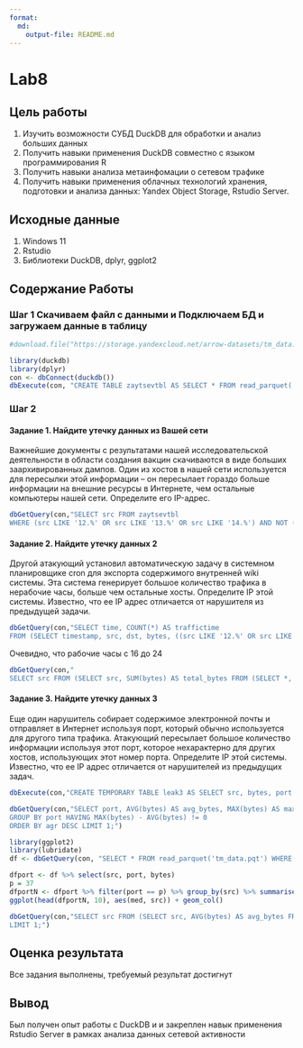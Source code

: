 ---
format: 
  md:
    output-file: README.md
---

# Lab8

## Цель работы

1) Изучить возможности СУБД DuckDB для обработки и анализ больших данных
2) Получить навыки применения DuckDB совместно с языком программирования R
3) Получить навыки анализа метаинфомации о сетевом трафике
4) Получить навыки применения облачных технологий хранения, подготовки и
анализа данных: Yandex Object Storage, Rstudio Server.

## Исходные данные

1) Windows 11
2) Rstudio
3) Библиотеки DuckDB, dplyr, ggplot2

## Содержание Работы

### Шаг 1 Скачиваем файл с данными и Подключаем БД и загружаем данные в таблицу

```{r}
#download.file("https://storage.yandexcloud.net/arrow-datasets/tm_data.pqt", destfile = "tm_data.pqt")
```

```{r}
library(duckdb)
library(dplyr)
con <- dbConnect(duckdb())
dbExecute(con, "CREATE TABLE zaytsevtbl AS SELECT * FROM read_parquet('tm_data.pqt')")
```

### Шаг 2

#### Задание 1. Найдите утечку данных из Вашей сети

Важнейшие документы с результатами нашей исследовательской деятельности в
области создания вакцин скачиваются в виде больших заархивированных дампов.
Один из хостов в нашей сети используется для пересылки этой информации – он
пересылает гораздо больше информации на внешние ресурсы в Интернете, чем
остальные компьютеры нашей сети. Определите его IP-адрес.


```{r}
dbGetQuery(con,"SELECT src FROM zaytsevtbl
WHERE (src LIKE '12.%' OR src LIKE '13.%' OR src LIKE '14.%') AND NOT (dst LIKE '12.%' AND dst LIKE '13.%' AND dst LIKE '14.%') GROUP BY src ORDER by sum(bytes) DESC LIMIT 1")
```

#### Задание 2. Найдите утечку данных 2

Другой атакующий установил автоматическую задачу в системном планировщике
cron для экспорта содержимого внутренней wiki системы. Эта система генерирует
большое количество трафика в нерабочие часы, больше чем остальные хосты.
Определите IP этой системы. Известно, что ее IP адрес отличается от нарушителя из
предыдущей задачи.

```{r}
dbGetQuery(con,"SELECT time, COUNT(*) AS traffictime
FROM (SELECT timestamp, src, dst, bytes, ((src LIKE '12.%' OR src LIKE '13.%' OR src LIKE '14.%') AND (dst NOT LIKE '12.%' AND dst NOT LIKE '13.%' AND dst NOT LIKE '14.%')) AS traffic, EXTRACT(HOUR FROM epoch_ms(CAST(timestamp AS BIGINT))) AS time FROM zaytsevtbl) sub WHERE traffic = TRUE AND time BETWEEN 0 AND 24 GROUP BY time ORDER BY traffictime DESC;") %>% knitr::kable()
```

Очевидно, что рабочие часы с 16 до 24

```{r}
dbGetQuery(con,"
SELECT src FROM (SELECT src, SUM(bytes) AS total_bytes FROM (SELECT *, EXTRACT(HOUR FROM epoch_ms(CAST(timestamp AS BIGINT))) AS time FROM zaytsevtbl) sub WHERE src <> '13.37.84.125' AND (src LIKE '12.%' OR src LIKE '13.%' OR src LIKE '14.%') AND (dst NOT LIKE '12.%' AND dst NOT LIKE '13.%' AND dst NOT LIKE '14.%') AND time BETWEEN 1 AND 15 GROUP BY src) grp ORDER BY total_bytes DESC LIMIT 1;")
```

#### Задание 3. Найдите утечку данных 3

Еще один нарушитель собирает содержимое электронной почты и отправляет в
Интернет используя порт, который обычно используется для другого типа трафика.
Атакующий пересылает большое количество информации используя этот порт,
которое нехарактерно для других хостов, использующих этот номер порта.
Определите IP этой системы. Известно, что ее IP адрес отличается от нарушителей
из предыдущих задач.

```{r}
dbExecute(con,"CREATE TEMPORARY TABLE leak3 AS SELECT src, bytes, port FROM zaytsevtbl WHERE src <> '13.37.84.125' AND src <> '12.55.77.96' AND (src LIKE '12.%' OR src LIKE '13.%' OR src LIKE '14.%') AND (dst NOT LIKE '12.%' AND dst NOT LIKE '13.%' AND dst NOT LIKE '14.%');")
```

```{r}
dbGetQuery(con,"SELECT port, AVG(bytes) AS avg_bytes, MAX(bytes) AS max_bytes, SUM(bytes) AS sum_bytes, MAX(bytes) - AVG(bytes) AS agr FROM leak3
GROUP BY port HAVING MAX(bytes) - AVG(bytes) != 0
ORDER BY agr DESC LIMIT 1;")
```

```{r}
library(ggplot2)
library(lubridate)
df <- dbGetQuery(con, "SELECT * FROM read_parquet('tm_data.pqt') WHERE (src LIKE '12.%' OR src LIKE '13.%' OR src LIKE '14.%') AND (dst NOT LIKE '12.%' AND dst NOT LIKE '13.%' AND dst NOT LIKE '14.%') AND (src NOT LIKE '13.37.84.125' AND src NOT LIKE '12.55.77.96');")

dfport <- df %>% select(src, port, bytes)
p = 37
dfportN <- dfport %>% filter(port == p) %>% group_by(src) %>% summarise(traffic = sum(bytes), count = n(), avg = traffic/count, med = median(bytes)) %>% arrange(desc(avg))
ggplot(head(dfportN, 10), aes(med, src)) + geom_col()
```

```{r}
dbGetQuery(con,"SELECT src FROM (SELECT src, AVG(bytes) AS avg_bytes FROM leak3 WHERE port = 37 GROUP BY src) AS leak32 ORDER BY avg_bytes DESC
LIMIT 1;")
```

## Оценка результата

Все задания выполнены, требуемый результат достигнут

## Вывод

Был получен опыт работы с DuckDB и и закреплен навык применения Rstudio Server в рамках анализа данных сетевой активности

